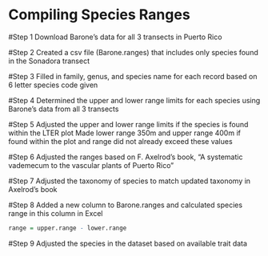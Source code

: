 Compiling Species Ranges
========================

#Step 1
Download Barone's data for all 3 transects in Puerto Rico

#Step 2
Created a csv file (Barone.ranges) that includes only species found in the Sonadora transect

#Step 3
Filled in family, genus, and species name for each record based on 6 letter species code given

#Step 4
Determined the upper and lower range limits for each species using Barone's data from all 3 transects

#Step 5
Adjusted the upper and lower range limits if the species is found within the LTER plot
Made lower range 350m and upper range 400m if found within the plot and range did not already exceed these values

#Step 6
Adjusted the ranges based on F. Axelrod's book, "A systematic vademecum to the vascular plants of Puerto Rico"

#Step 7
Adjusted the taxonomy of species to match updated taxonomy in Axelrod's book

#Step 8
Added a new column to Barone.ranges and calculated species range in this column in Excel

```r
range = upper.range - lower.range

```

#Step 9
Adjusted the species in the dataset based on available trait data


